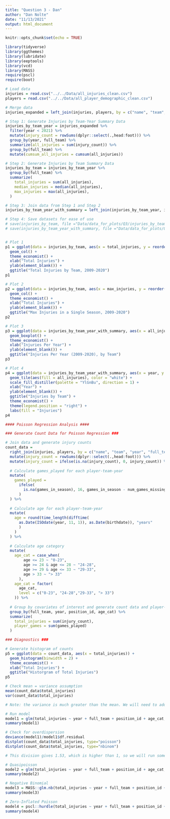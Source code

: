 ```yaml
---
title: "Question 3 - Dan"
author: "Dan Nolte"
date: "11/13/2021"
output: html_document
---
```


```r
knitr::opts_chunk$set(echo = TRUE)
```

```r
library(tidyverse)
library(ggthemes)
library(lubridate)
library(eeptools)
library(vcd)
library(MASS)
require(pscl)
require(boot)
```

```r
# Load data
injuries = read.csv("../../Data/all_injuries_clean.csv")
players = read.csv("../../Data/all_player_demographic_clean.csv")

# Merge data
injuries_expanded = left_join(injuries, players, by = c("name", "team", "year", "full_team"))

# Step 1: Generate Injuries by Team-Year Summary Data
injuries_by_team_year = injuries_expanded %>% 
  filter(year < 2021) %>% 
  mutate(injury_count = rowSums(dplyr::select(.,head:foot))) %>% 
  group_by(year, full_team) %>% 
  summarize(all_injuries = sum(injury_count)) %>% 
  group_by(full_team) %>% 
  mutate(cumsum_all_injuries = cumsum(all_injuries))

# Step 2: Generate Injuries by Team Summary Data
injuries_by_team = injuries_by_team_year %>% 
  group_by(full_team) %>% 
  summarize(
    total_injuries = sum(all_injuries),
    median_injuries = median(all_injuries),
    max_injuries = max(all_injuries),
  )

# Step 3: Join data from Step 1 and Step 2 
injuries_by_team_year_with_summary = left_join(injuries_by_team_year, injuries_by_team, by = "full_team")

# Step 4: Save datasets for ease of use
# save(injuries_by_team, file ="Data/data_for_plots/Q3/injuries_by_team.Rdata")
# save(injuries_by_team_year_with_summary, file ="Data/data_for_plots/Q3/injuries_by_team_with_year_summary.Rdata")


# Plot 1
p1 = ggplot(data = injuries_by_team, aes(x = total_injuries, y = reorder(full_team, total_injuries))) +
  geom_col() + 
  theme_economist() + 
  xlab("Total Injuries") +
  ylab(element_blank()) +
  ggtitle("Total Injuries by Team, 2009-2020")
p1

# Plot 2
p2 = ggplot(data = injuries_by_team, aes(x = max_injuries, y = reorder(full_team, max_injuries))) +
  geom_col() + 
  theme_economist() + 
  xlab("Total Injuries") +
  ylab(element_blank()) +
  ggtitle("Max Injuries in a Single Season, 2009-2020")
p2

# Plot 3
p3 = ggplot(data = injuries_by_team_year_with_summary, aes(x = all_injuries, y = reorder(full_team, median_injuries))) +
  geom_boxplot() + 
  theme_economist() + 
  xlab("Injuries Per Year") +
  ylab(element_blank()) +
  ggtitle("Injuries Per Year (2009-2020), by Team")
p3

# Plot 4
p4 = ggplot(data = injuries_by_team_year_with_summary, aes(x = year, y = full_team)) +
  geom_tile(aes(fill = all_injuries), color = "white") + 
  scale_fill_distiller(palette = "YlGnBu", direction = 1) +
  xlab("Year") +
  ylab(element_blank()) +
  ggtitle("Injuries by Team") +
  theme_economist() +
  theme(legend.position = "right") + 
  labs(fill = "Injuries")
p4

#### Poisson Regression Analysis ####

### Generate Count Data for Poisson Regression ###

# Join data and generate injury counts
count_data = 
  right_join(injuries, players, by = c("name", "team", "year", "full_team")) %>%
  mutate(injury_count = rowSums(dplyr::select(.,head:foot))) %>%
  mutate(injury_count = ifelse(is.na(injury_count), 0, injury_count)) %>%
 
  # Calculate games_played for each player-team-year
  mutate(
    games_played = 
      ifelse(
        is.na(games_in_season), 16, games_in_season - num_games_missing
      )
  ) %>% 
  
  # Calculate age for each player-team-year
  mutate(
    age = round(time_length(difftime(
      as.Date(ISOdate(year, 11, 1)), as.Date(birthdate)), "years"
      )
    )
  ) %>% 
  
  # Calculate age category
  mutate(
    age_cat = case_when(
        age <= 23 ~ "0-23",
        age >= 24 & age <= 28 ~ "24-28",
        age >= 29 & age <= 33 ~ "29-33",
        age > 33 ~ "> 33"
      ),
    age_cat = factor(
      age_cat,
      level = c("0-23", "24-28","29-33", "> 33")
    )) %>%
  
  # Group by covariates of interest and generate count data and player-game offset
  group_by(full_team, year, position_id, age_cat) %>% 
  summarize(
    total_injuries = sum(injury_count),
    player_games = sum(games_played)
  )

### Diagnostics ###

# Generate histogram of counts
p5 = ggplot(data = count_data, aes(x = total_injuries)) +
  geom_histogram(binwidth = 2) +
  theme_economist() +
  xlab("Total Injuries") + 
  ggtitle("Historgram of Total Injuries")
p5

# Check mean = variance assumption
mean(count_data$total_injuries)
var(count_data$total_injuries)

# Note: the variance is much greater than the mean. We will need to address this in modeling. 

# Run model
model1 = glm(total_injuries ~ year + full_team + position_id + age_cat, offset = log(player_games), data = count_data, family = poisson())
summary(model1)

# Check for overdispersion
deviance(model1)/model1$df.residual
distplot(count_data$total_injuries, type="poisson")
distplot(count_data$total_injuries, type="nbinom")

# This division gives 1.53, which is higher than 1, so we will run some additional models

# Quasipoisson
model2 = glm(total_injuries ~ year + full_team + position_id + age_cat, offset = log(player_games), data = count_data, family = quasipoisson())
summary(model2)

# Negative Binomial
model3 = MASS::glm.nb(total_injuries ~ year + full_team + position_id + age_cat, data = count_data)
summary(model3)

# Zero-Inflated Poisson
model4 = pscl::hurdle(total_injuries ~ year + full_team + position_id + age_cat, offset = log(player_games), data = count_data, dist = "poisson")
summary(model4)
```